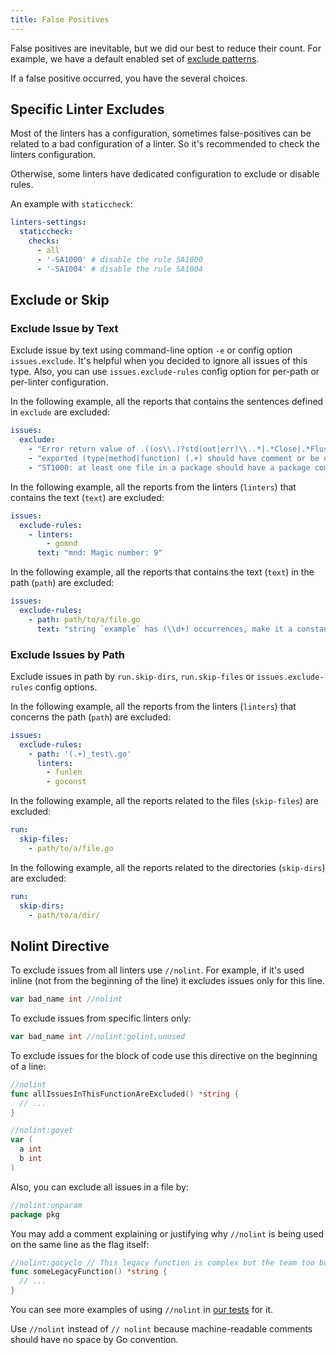 ```yaml
---
title: False Positives
---
```


False positives are inevitable, but we did our best to reduce their count.
For example, we have a default enabled set of [exclude patterns](/usage/configuration#command-line-options).

If a false positive occurred, you have the several choices.

## Specific Linter Excludes

Most of the linters has a configuration, sometimes false-positives can be related to a bad configuration of a linter.
So it's recommended to check the linters configuration.

Otherwise, some linters have dedicated configuration to exclude or disable rules.

An example with `staticcheck`:

```yml
linters-settings:
  staticcheck:
    checks:
      - all
      - '-SA1000' # disable the rule SA1000
      - '-SA1004' # disable the rule SA1004
```

## Exclude or Skip

### Exclude Issue by Text

Exclude issue by text using command-line option `-e` or config option `issues.exclude`.
It's helpful when you decided to ignore all issues of this type.
Also, you can use `issues.exclude-rules` config option for per-path or per-linter configuration.

In the following example, all the reports that contains the sentences defined in `exclude` are excluded:

```yml
issues:
  exclude:
    - "Error return value of .((os\\.)?std(out|err)\\..*|.*Close|.*Flush|os\\.Remove(All)?|.*printf?|os\\.(Un)?Setenv). is not checked"
    - "exported (type|method|function) (.+) should have comment or be unexported"
    - "ST1000: at least one file in a package should have a package comment"
```

In the following example, all the reports from the linters (`linters`) that contains the text (`text`) are excluded:

```yml
issues:
  exclude-rules:
    - linters:
        - gomnd
      text: "mnd: Magic number: 9"
```

In the following example, all the reports that contains the text (`text`) in the path (`path`) are excluded:

```yml
issues:
  exclude-rules:
    - path: path/to/a/file.go
      text: "string `example` has (\\d+) occurrences, make it a constant"
```

### Exclude Issues by Path

Exclude issues in path by `run.skip-dirs`, `run.skip-files` or `issues.exclude-rules` config options.

In the following example, all the reports from the linters (`linters`) that concerns the path (`path`) are excluded:

```yml
issues:
  exclude-rules:
    - path: '(.+)_test\.go'
      linters:
        - funlen
        - goconst
```

In the following example, all the reports related to the files (`skip-files`) are excluded:

```yml
run:
  skip-files:
    - path/to/a/file.go
```

In the following example, all the reports related to the directories (`skip-dirs`) are excluded:

```yml
run:
  skip-dirs:
    - path/to/a/dir/
```

## Nolint Directive

To exclude issues from all linters use `//nolint`.
For example, if it's used inline (not from the beginning of the line) it excludes issues only for this line.

```go
var bad_name int //nolint
```

To exclude issues from specific linters only:

```go
var bad_name int //nolint:golint,unused
```

To exclude issues for the block of code use this directive on the beginning of a line:

```go
//nolint
func allIssuesInThisFunctionAreExcluded() *string {
  // ...
}

//nolint:govet
var (
  a int
  b int
)
```

Also, you can exclude all issues in a file by:

```go
//nolint:unparam
package pkg
```

You may add a comment explaining or justifying why `//nolint` is being used on the same line as the flag itself:

```go
//nolint:gocyclo // This legacy function is complex but the team too busy to simplify it
func someLegacyFunction() *string {
  // ...
}
```

You can see more examples of using `//nolint` in [our tests](https://github.com/fpuc/golangci-lint/tree/master/pkg/result/processors/testdata) for it.

Use `//nolint` instead of `// nolint` because machine-readable comments should have no space by Go convention.
